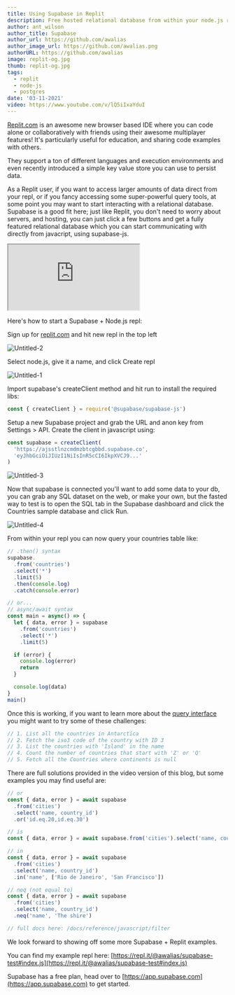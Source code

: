 ```yaml
---
title: Using Supabase in Replit
description: Free hosted relational database from within your node.js repl
author: ant_wilson
author_title: Supabase
author_url: https://github.com/awalias
author_image_url: https://github.com/awalias.png
authorURL: https://github.com/awalias
image: replit-og.jpg
thumb: replit-og.jpg
tags:
  - replit
  - node-js
  - postgres
date: '03-11-2021'
video: https://www.youtube.com/v/lQ5iIxaYduI
---
```


[Replit.com](http://replit.com) is an awesome new browser based IDE where you can code alone or collaboratively with friends using their awesome multiplayer features! It's particularly useful for education, and sharing code examples with others.

They support a ton of different languages and execution environments and even recently introduced a simple key value store you can use to persist data.

As a Replit user, if you want to access larger amounts of data direct from your repl, or if you fancy accessing some super-powerful query tools, at some point you may want to start interacting with a relational database. Supabase is a good fit here; just like Replit, you don't need to worry about servers, and hosting, you can just click a few buttons and get a fully featured relational database which you can start communicating with directly from javacript, using supabase-js.

<div className="video-container">
  <iframe
    className="video-with-border w-full"
    src="https://www.youtube-nocookie.com/embed/lQ5iIxaYduI"
    frameBorder="1"
    allow="accelerometer; autoplay; clipboard-write; encrypted-media; gyroscope; picture-in-picture"
    allowFullScreen
  ></iframe>
</div>

Here's how to start a Supabase + Node.js repl:

Sign up for [replit.com](http://replit.com) and hit new repl in the top left

![Untitled-2](/images/blog/2021-march/u3dljulzsyqu58i75epn.png)

Select node.js, give it a name, and click Create repl

![Untitled-1](/images/blog/2021-march/7rcfbb12sfabevto571j.png)

Import supabase's createClient method and hit run to install the required libs:

```jsx
const { createClient } = require('@supabase/supabase-js')
```

Setup a new Supabase project and grab the URL and anon key from Settings > API. Create the client in javascript using:

```jsx
const supabase = createClient(
  'https://ajsstlnzcmdmzbtcgbbd.supabase.co',
  'eyJhbGciOiJIUzI1NiIsInR5cCI6IkpXVCJ9...'
)
```

![Untitled-3](/images/blog/2021-march/5j5aqyjdh74qm83slmli.png)

Now that supabase is connected you'll want to add some data to your db, you can grab any SQL dataset on the web, or make your own, but the fasted way to test is to open the SQL tab in the Supabase dashboard and click the Countries sample database and click Run.

![Untitled-4](/images/blog/2021-march/54yykm6h9hqpric87zad.png)

From within your repl you can now query your countries table like:

```jsx
// .then() syntax
supabase.
  .from('countries')
  .select('*')
  .limit(5)
  .then(console.log)
  .catch(console.error)

// or...
// async/await syntax
const main = async() => {
  let { data, error } = supabase
    .from('countries')
    .select('*')
    .limit(5)

  if (error) {
    console.log(error)
    return
  }

  console.log(data)
}
main()
```

Once this is working, if you want to learn more about the [query interface](/docs/reference/javascript/filter) you might want to try some of these challenges:

```jsx
// 1. List all the countries in Antarctica
// 2. Fetch the iso3 code of the country with ID 3
// 3. List the countries with 'Island' in the name
// 4. Count the number of countries that start with 'Z' or 'Q'
// 5. Fetch all the Countries where continents is null
```

There are full solutions provided in the video version of this blog, but some examples you may find useful are:

```jsx
// or
const { data, error } = await supabase
  .from('cities')
  .select('name, country_id')
  .or('id.eq.20,id.eq.30')

// is
const { data, error } = await supabase.from('cities').select('name, country_id').is('name', null)

// in
const { data, error } = await supabase
  .from('cities')
  .select('name, country_id')
  .in('name', ['Rio de Janeiro', 'San Francisco'])

// neq (not equal to)
const { data, error } = await supabase
  .from('cities')
  .select('name, country_id')
  .neq('name', 'The shire')

// full docs here: /docs/reference/javascript/filter
```

We look forward to showing off some more Supabase + Replit examples.

You can find my example repl here: [https://repl.it/@awalias/supabase-test#index.js](https://repl.it/@awalias/supabase-test#index.js)

Supabase has a free plan, head over to [https://app.supabase.com](https://app.supabase.com) to get started.
